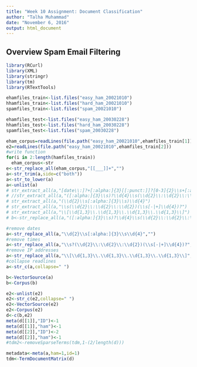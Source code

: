 ---
title: "Week 10 Assignment: Document Classification"
author: "Talha Muhammad"
date: "November 6, 2016"
output: html_document
---

## Overview Spam Email Filtering


```{r packages, warning=FALSE, warning=FALSE}
library(RCurl)
library(XML)
library(stringr)
library(tm)
library(RTextTools)
```

```{r Loadfiles}
ehamfiles_train<-list.files("easy_ham_20021010")
hhamfiles_train<-list.files("hard_ham_20021010")
spamfiles_train<-list.files("spam_20021010")

ehamfiles_test<-list.files("easy_ham_20030228")
hhamfiles_test<-list.files("hard_ham_20030228")
spamfiles_test<-list.files("spam_20030228")

eham_corpus=readLines(file.path("easy_ham_20021010",ehamfiles_train[1]))
e2=readLines(file.path("easy_ham_20021010",ehamfiles_train[2]))
#write function
for(i in 2:length(hamfiles_train))
  eham_corpus<-str
e<-str_replace_all(eham_corpus,"[[___]]+","")
a<-str_trim(a,side=c("both"))
a<-str_to_lower(a)
a<-unlist(a)
# str_extract_all(a,"[date\\:]?+[:alpha:]{3}[[:punct:]]?[0-3]{2}\\s+[:alpha:]{3//}[0-9]{4}\\s+\\d{2}\\:\\d{2}\\:\\d{2}")
# //str_extract_all(a,"([:alpha:]{3}\\s)?\\d{4}\\s(\\d{2}\\:\\d{2}\\:\\d{2})(\\s[//-|+]\\d{4})?")
# str_extract_all(a,"(\\d{2}\\s[:alpha:]{3}\\s)\\d{4}")
# str_extract_all(a,"\\s(\\d{2}\\:\\d{2}\\:\\d{2})(\\s[-|+]\\d{4})?")
# str_extract_all(a,"\\[\\d{1,3}\\.\\d{1,3}\\.\\d{1,3}\\.\\d{1,3}\\]")
# b<-str_replace_all(a,"([:alpha:]{3}\\s)?\\d{4}\\s(\\d{2}\\:\\d{2}\\:\\d{2})(\\s[-|+]\\d{4})?","")

#remove dates 
a<-str_replace_all(a,"\\d{2}\\s[:alpha:]{3}\\s\\d{4}","")
#remove times
a<-str_replace_all(a,"\\s?(\\d{2}\\:\\d{2}\\:\\d{2})(\\s[-|+]\\d{4})?","")
#remove IP addresses
a<-str_replace_all(a,"\\[\\d{1,3}\\.\\d{1,3}\\.\\d{1,3}\\.\\d{1,3}\\]","")
#collapse readlines
a<-str_c(a,collapse=" ")

b<-VectorSource(a)
b<-Corpus(b)

e2<-unlist(e2)
e2<-str_c(e2,collapse=" ")
e2<-VectorSource(e2)
e2<-Corpus(e2)
d<-c(b,e2)
meta(d[[1]],"ID")<-1
meta(d[[1]],"ham")<-1
meta(d[[2]],"ID")<-2
meta(d[[2]],"ham")<-1
#tdm2<-removeSparseTerms(tdm,1-(2/length(d)))

metadata<-meta(a,ham=1,id=1)
tdm<-TermDocumentMatrix(d)
```